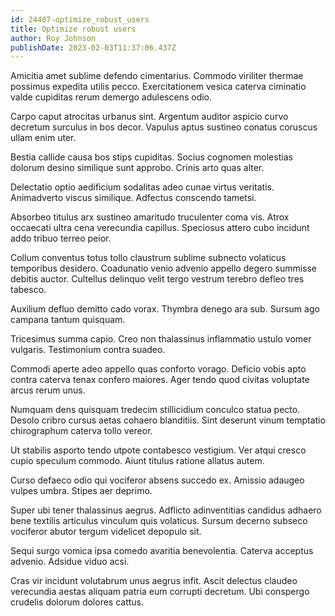 ```yaml
---
id: 24407-optimize_robust_users
title: Optimize robust users
author: Roy Johnson
publishDate: 2023-02-03T11:37:06.437Z
---
```


Amicitia amet sublime defendo cimentarius. Commodo viriliter thermae possimus expedita utilis pecco. Exercitationem vesica caterva ciminatio valde cupiditas rerum demergo adulescens odio.

Carpo caput atrocitas urbanus sint. Argentum auditor aspicio curvo decretum surculus in bos decor. Vapulus aptus sustineo conatus coruscus ullam enim uter.

Bestia callide causa bos stips cupiditas. Socius cognomen molestias dolorum desino similique sunt approbo. Crinis arto quas alter.

Delectatio optio aedificium sodalitas adeo cunae virtus veritatis. Animadverto viscus similique. Adfectus conscendo tametsi.

Absorbeo titulus arx sustineo amaritudo truculenter coma vis. Atrox occaecati ultra cena verecundia capillus. Speciosus attero cubo incidunt addo tribuo terreo peior.

Collum conventus totus tollo claustrum sublime subnecto volaticus temporibus desidero. Coadunatio venio advenio appello degero summisse debitis auctor. Cultellus delinquo velit tergo vestrum terebro defleo tres tabesco.

Auxilium defluo demitto cado vorax. Thymbra denego ara sub. Sursum ago campana tantum quisquam.

Tricesimus summa capio. Creo non thalassinus inflammatio ustulo vomer vulgaris. Testimonium contra suadeo.

Commodi aperte adeo appello quas conforto vorago. Deficio vobis apto contra caterva tenax confero maiores. Ager tendo quod civitas voluptate arcus rerum unus.

Numquam dens quisquam tredecim stillicidium conculco statua pecto. Desolo cribro cursus aetas cohaero blanditiis. Sint deserunt vinum temptatio chirographum caterva tollo vereor.

Ut stabilis asporto tendo utpote contabesco vestigium. Ver atqui cresco cupio speculum commodo. Aiunt titulus ratione allatus autem.

Curso defaeco odio qui vociferor absens succedo ex. Amissio adaugeo vulpes umbra. Stipes aer deprimo.

Super ubi tener thalassinus aegrus. Adflicto adinventitias candidus adhaero bene textilis articulus vinculum quis volaticus. Sursum decerno subseco vociferor abutor tergum videlicet depopulo sit.

Sequi surgo vomica ipsa comedo avaritia benevolentia. Caterva acceptus advenio. Adsidue viduo acsi.

Cras vir incidunt volutabrum unus aegrus infit. Ascit delectus claudeo verecundia aestas aliquam patria eum corrupti decretum. Ubi conspergo crudelis dolorum dolores cattus.
